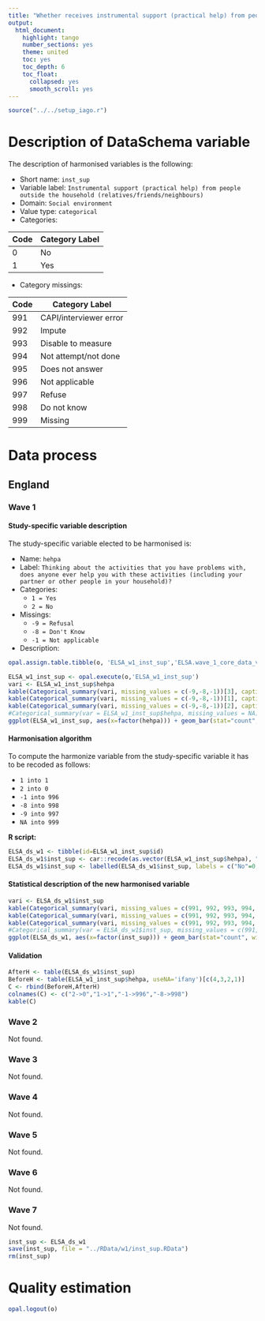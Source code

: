 ```yaml
---
title: "Whether receives instrumental support (practical help) from people outside the household (relatives/friends/neighbours)"
output:
  html_document:
    highlight: tango
    number_sections: yes
    theme: united
    toc: yes
    toc_depth: 6
    toc_float:
      collapsed: yes
      smooth_scroll: yes
---
```


<!-- ########################################################## --> 

<!-- # Installation, loading packages -->
<!-- **R script:** -->

```r
source("../../setup_iago.r")
```

<!-- ########################################################## --> 



# Description of DataSchema variable

The description of harmonised variables is the following:

* Short name: `inst_sup`
* Variable label: `Instrumental support (practical help) from people outside the household (relatives/friends/neighbours)`
* Domain: `Social environment`
* Value type: `categorical`
* Categories:

**Code** | **Category Label**
-------- | ------------------
0        | No
1        | Yes


* Category missings: 

**Code** | **Category Label**
----| ------------------
991 | CAPI/interviewer error
992 | Impute
993 | Disable to measure
994 | Not attempt/not done
995 | Does not answer
996 | Not applicable
997 | Refuse
998 | Do not know
999 | Missing


<!-- ########################################################## --> 

# Data process

## England

### Wave 1 

#### Study-specific variable description

The study-specific variable elected to be harmonised is:

* Name: `hehpa`
* Label: `Thinking about the activities that you have problems with, does anyone ever help you with these activities (including your partner or other people in your household)?`
* Categories: 
    + `1 = Yes`
    + `2 = No`
* Missings:
    + `-9 = Refusal`
    + `-8 = Don't Know`
    + `-1 = Not applicable`

* Description:
```r
opal.assign.table.tibble(o, 'ELSA_w1_inst_sup','ELSA.wave_1_core_data_v3',variables=list('hehpa'), missings = TRUE)
```

```r
ELSA_w1_inst_sup <- opal.execute(o,'ELSA_w1_inst_sup')
vari <- ELSA_w1_inst_sup$hehpa
kable(Categorical_summary(vari, missing_values = c(-9,-8,-1))[3], caption = attributes(vari)$`spss::shortName`) 
kable(Categorical_summary(vari, missing_values = c(-9,-8,-1))[1], caption = "Category")
kable(Categorical_summary(vari, missing_values = c(-9,-8,-1))[2], caption = "Type of missing")
#Categorical_summary(var = ELSA_w1_inst_sup$hehpa, missing_values = NA)
ggplot(ELSA_w1_inst_sup, aes(x=factor(hehpa))) + geom_bar(stat="count", width=0.4, fill="steelblue") + xlab("Does anyone ever help you with activities that you have problems with?") + ylab("Frequency")
```

#### Harmonisation algorithm
To compute the harmonize variable from the study-specific variable it has to be recoded as follows:

* `1 into 1`
* `2 into 0`
* `-1 into 996`
* `-8 into 998`
* `-9 into 997`
* `NA into 999`

**R script:**

```r
ELSA_ds_w1 <- tibble(id=ELSA_w1_inst_sup$id)
ELSA_ds_w1$inst_sup <- car::recode(as.vector(ELSA_w1_inst_sup$hehpa), "1='1'; 2='0'; -1='996'; -8='998'; -9='997'; NA='999'")
ELSA_ds_w1$inst_sup <- labelled(ELSA_ds_w1$inst_sup, labels = c("No"=0, "Yes"=1, "Missing"=999, "Do not know"=998, "Refuse"=997, "Not applicable"=996, "Don't answer"=995,  "Not attempt/not done/not yet recorded"=994, "Disable to measure"=993, "Impute"=992, "CAPI/interviewer error"=991))
```

#### Statistical description of the new harmonised variable
```r
vari <- ELSA_ds_w1$inst_sup
kable(Categorical_summary(vari, missing_values = c(991, 992, 993, 994, 995, 996, 997, 998, 999))[3]) 
kable(Categorical_summary(vari, missing_values = c(991, 992, 993, 994, 995, 996, 997, 998, 999))[1], caption = "Category")
kable(Categorical_summary(vari, missing_values = c(991, 992, 993, 994, 995, 996, 997, 998, 999))[2], caption = "Type of missing")
#Categorical_summary(var = ELSA_ds_w1$inst_sup, missing_values = c(991, 992, 993, 994, 995, 996, 997, 998, 999))
ggplot(ELSA_ds_w1, aes(x=factor(inst_sup))) + geom_bar(stat="count", width=0.4, fill="steelblue") + xlab("Instrumental support (practical help) from people outside the household (relatives/friends/neighbours)") + ylab("Frequency")
```

#### Validation
```r
AfterH <- table(ELSA_ds_w1$inst_sup)
BeforeH <- table(ELSA_w1_inst_sup$hehpa, useNA='ifany')[c(4,3,2,1)]
C <- rbind(BeforeH,AfterH)
colnames(C) <- c("2->0","1->1","-1->996","-8->998")
kable(C)
```



### Wave 2

Not found.

### Wave 3

Not found.

### Wave 4

Not found.

### Wave 5

Not found.

### Wave 6

Not found.

### Wave 7

Not found.





```r
inst_sup <- ELSA_ds_w1
save(inst_sup, file = "../RData/w1/inst_sup.RData")
rm(inst_sup)


```

# Quality estimation
```r
opal.logout(o)
```
